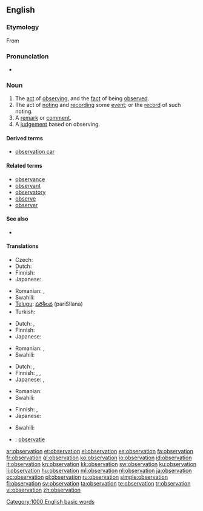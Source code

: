 ==English==

===Etymology===
From {{etyl|la|en}} {{term|observatio||lang=la}}

===Pronunciation===
* {{audio|en-us-observation.ogg|Audio (US)}}
*: {{rhymes|eɪʃən}}

===Noun===
{{en-noun}}

# The [[act]] of [[observing]], and the [[fact]] of being [[observe]]d.
# The act of [[noting]] and [[recording]] some [[event]]; or the [[record]] of such noting.
# A [[remark]] or [[comment]].
# A [[judgement]] based on observing.

====Derived terms====
* [[observation car]]

====Related terms====
* [[observance]]
* [[observant]]
* [[observatory]]
* [[observe]]
* [[observer]]

====See also====
* {{pedialite}}

====Translations====

{{trans-top|act of observing or being observed}}
* Czech: {{t-|cs|pozorování|n}}
* Dutch: {{t+|nl|waarneming|f}}
* Finnish: {{t-|fi|havainnointi}}
* Japanese: {{t+|ja|観察|tr=kansatsu}}
{{trans-mid}}
* Romanian: {{t-|ro|observare|f}}, {{t-|ro|observaţie|f}}
* Swahili: {{t+|sw|mtazamo|xs=Swahili}}
* [[Telugu]]: [[పరిశీలన]] (pariSIlana)
* Turkish: {{t+|tr|gözlem}}
{{trans-bottom}}

{{trans-top|recording an event; the record of such noting}}
* Dutch: {{t+|nl|waarneming|f}}, {{t+|nl|waarnemen|n}}
* Finnish: {{t+|fi|havainto}}
* Japanese: {{t+|ja|観察}}
{{trans-mid}}
* Romanian: {{t-|ro|observaţie|f}}, {{t|ro|observare|f}}
* Swahili: {{t+|sw|mtazamo|xs=Swahili}}
{{trans-bottom}}

{{trans-top|remark or comment}}
* Dutch: {{t+|nl|opmerking|f}}, {{t+|nl|waarneming|f}}
* Finnish: {{t+|fi|huomio}}, {{t-|fi|huomautus}}, {{t+|fi|kommentti}}
* Japanese: {{t|ja|論評|tr=ronpyō}}, {{t-|ja|所見|tr=shoken}}
{{trans-mid}}
* Romanian: {{t-|ro|observaţie|f}}
* Swahili: {{t+|sw|mtazamo|xs=Swahili}}
{{trans-bottom}}

{{trans-top|judgement}}
* Finnish: {{t-|fi|päätelmä}}, {{t+|fi|päätös}}
* Japanese: {{t|ja|観察結果|tr=kansatsukekka}}
{{trans-mid}}
* Swahili: {{t+|sw|mtazamo|xs=Swahili}}
{{trans-bottom}}

{{checktrans-top}}
* {{ttbc|Dutch}}: [[observatie]] {{f}}
{{checktrans-mid}}
{{checktrans-bottom}}

[[Category:1000 English basic words]]

[[ar:observation]]
[[et:observation]]
[[el:observation]]
[[es:observation]]
[[fa:observation]]
[[fr:observation]]
[[gl:observation]]
[[ko:observation]]
[[io:observation]]
[[id:observation]]
[[it:observation]]
[[kn:observation]]
[[kk:observation]]
[[sw:observation]]
[[ku:observation]]
[[li:observation]]
[[hu:observation]]
[[ml:observation]]
[[nl:observation]]
[[ja:observation]]
[[oc:observation]]
[[pl:observation]]
[[ru:observation]]
[[simple:observation]]
[[fi:observation]]
[[sv:observation]]
[[ta:observation]]
[[te:observation]]
[[tr:observation]]
[[vi:observation]]
[[zh:observation]]